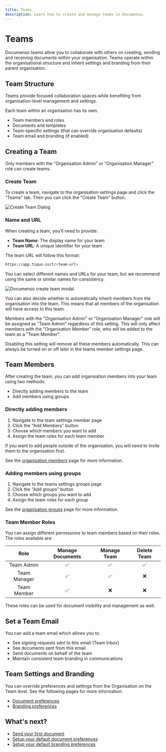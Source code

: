 ```yaml
---
title: Teams
description: Learn how to create and manage teams in Documenso.
---
```




# Teams

Documenso teams allow you to collaborate with others on creating, sending and receiving documents within your organisation. Teams operate within the organisational structure and inherit settings and branding from their parent organisation.

## Team Structure

Teams provide focused collaboration spaces while benefiting from organisation-level management and settings.

Each team within an organisation has its own:

- Team members and roles
- Documents and templates
- Team-specific settings (that can override organisation defaults)
- Team email and branding (if enabled)

## Creating a Team

Only members with the "Organisation Admin" or "Organisation Manager" role can create teams.

<Steps>

### Create Team

To create a team, navigate to the organisation settings page and click the "Teams" tab. Then you can click the "Create Team" button.

![Create Team Dialog](/teams/team-create.webp)

### Name and URL

When creating a team, you'll need to provide:

- **Team Name**: The display name for your team
- **Team URL**: A unique identifier for your team

The team URL will follow this format:

```bash
https://app.tiquo.co/t/<team-url>
```

You can select different names and URLs for your team, but we recommend using the same or similar names for consistency.

![Documenso create team modal](/teams/team-create-dialog.webp)

You can also decide whether to automatically inherit members from the organisation into the team. This means that all members of the organisation will have access to this team.

Members with the "Organisation Admin" or "Organisation Manager" role will be assigned as "Team Admin" regardless of this setting. This will only affect members with the "Organisation Member" role, who will be added to the team as a "Team Member".

Disabling this setting will remove all these members automatically. This can always be turned on or off later in the teams member settings page.

</Steps>

## Team Members

After creating the team, you can add organisation members into your team using two methods:

- Directly adding members to the team
- Add members using groups

### Directly adding members

1. Navigate to the team settings member page
2. Click the "Add Members" button
3. Choose which members you want to add
4. Assign the team roles for each team member

If you want to add people outside of the organisation, you will need to invite them to the organisation first.

See the [organisation members](/users/organisations/members#invite-organisation-members) page for more information.

### Adding members using groups

1. Navigate to the teams settings groups page
2. Click the "Add groups" button
3. Choose which groups you want to add
4. Assign the team roles for each group

See the [organisation groups](/users/organisations/groups) page for more information.

### Team Member Roles

You can assign different permissions to team members based on their roles. The roles available are:

|     Role     | Manage Documents | Manage Team | Delete Team |
| :----------: | :--------------: | :---------: | :---------: |
|  Team Admin  |        ✅        |     ✅      |     ✅      |
| Team Manager |        ✅        |     ✅      |     ❌      |
| Team Member  |        ✅        |     ❌      |     ❌      |

These roles can be used for document visibility and management as well.

## Set a Team Email

You can add a team email which allows you to:

- See signing requests sent to this email (Team Inbox)
- See documents sent from this email
- Send documents on behalf of the team
- Maintain consistent team branding in communications

## Team Settings and Branding

You can override preferences and settings from the Organisation on the Team level. See the following pages for more information:

- [Document preferences](/users/documents/document-preferences)
- [Branding preferences](/users/branding/branding-preferences)

## What's next?

- [Send your first document](/users/documents/sending-documents)
- [Setup your default document preferences](/users/documents/document-preferences)
- [Setup your default branding preferences](/users/branding)
